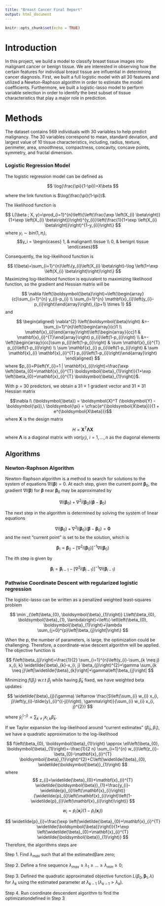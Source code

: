 ```yaml
---
title: "Breast Cancer Final Report"
output: html_document
---
```


```r
knitr::opts_chunk$set(echo = TRUE)
```

# Introduction

In this project, we build a model to classify breast tissue images into malignant cancer or benign tissue. We are interested in observing how the certain features for individual breast tissue are influential in determining cancer diagnosis. First, we built a full logistic model with all 30 features and utilized a Newton-Raphson algorithm in order to estimate the model coefficients. Furthermore, we built a logistic-lasso model to perform variable selection in order to identify the best subset of tissue characteristics that play a major role in prediction. 

# Methods

The dataset contains 569 individuals with 30 variables to help predict malignancy. The 30 variables correspond to mean, standard deviation, and largest value of 10 tissue characteristics, including, radius, texture, perimeter, area, smoothness, compactness, concavity, concave points, symmetry, and fractal dimension.


### Logistic Regression Model

The logistic regression model can be defined as

$$
\log(\frac{\pi}{1-\pi})=X\beta
$$

where the link function is $\log(\frac{\pi}{1-\pi})$.

The likelihood function is 

$$
L(\beta ; X, y)=\prod_{i=1}^{n}\left\{\left(\frac{\exp \left(X_{i} \beta\right)}{1+\exp \left(X_{i} \beta\right)}\right)^{y_{i}}\left(\frac{1}{1+\exp \left(X_{i} \beta\right)}\right)^{1-y_{i}}\right\}
$$
where $y_i \sim bin(1, \pi_i)$, $$y_i =
    \begin{cases}
      1, & malignant\ tissue \\
      0, & benign\ tissue
    \end{cases}$$ 
    
Consequently, the log-likelihood function is 

$$
l(\beta)=\sum_{i=1}^{n}\left\{y_{i}\left(X_{i} \beta\right)-\log \left(1+\exp \left(X_{i} \beta\right)\right)\right\}
$$
Maximizing log-likelihood function is equivalent to maximizing likelihood function, so the gradient and Hessian matrix will be 

$$
\nabla l\left(\boldsymbol{\beta}\right)=\left(\begin{array}{c}\sum_{i=1}^{n} y_{i}-p_{i} \\ \sum_{i=1}^{n} \mathbf{x}_{i}\left(y_{i}-p_{i}\right)\end{array}\right)_{(p+1) \times 1}
$$
and 

$$
\begin{aligned} \nabla^{2} l\left(\boldsymbol{\beta}\right) &=-\sum_{i=1}^{n}\left(\begin{array}{c}1 \\ \mathbf{x}_{i}\end{array}\right)\left(\begin{array}{cc}1 & \mathbf{x}_{i}^{T}\end{array}\right) p_{i}\left(1-p_{i}\right) \\ &=-\left(\begin{array}{cc}\sum p_{i}\left(1-p_{i}\right) & \sum \mathbf{x}_{i}^{T} p_{i}\left(1-p_{i}\right) \\ \sum \mathbf{x}_{i} p_{i}\left(1-p_{i}\right) & \sum \mathbf{x}_{i} \mathbf{x}_{i}^{T} p_{i}\left(1-p_{i}\right)\end{array}\right) \end{aligned}
$$
where $p_{i}=P\left(Y_{i}=1 | \mathbf{x}_{i}\right)=\frac{\exp \left(\beta_{0}+\mathbf{x}_{i}^{T} \boldsymbol{\beta}_{1}\right)}{1+\exp \left(\beta_{0}+\mathbf{x}_{i}^{T} \boldsymbol{\beta}_{1}\right)}$.

With p = 30 predictors, we obtain a 31 $\times$ 1 gradient vector and 31 $\times$ 31 Hessian matrix

$$\nabla l\ (\boldsymbol{\beta}) = \boldsymbol{X}^T (\boldsymbol{Y} - \boldsymbol{\pi}),\ 
\boldsymbol{\pi} = \cfrac{e^{\boldsymbol{X\beta}}}{1 + e^{\boldsymbol{X\beta}}}$$ where $\boldsymbol{X}$ is the design matrix 

$$ H = \boldsymbol{X}^T \boldsymbol{\Lambda} \boldsymbol{X}$$ where $\boldsymbol{\Lambda}$ is a diagonal matrix with $var(y_i),\ i = 1,...,n$ as the diagonal elements

## Algorithms

### Newton-Raphson Algorithm

Newton-Raphson algorithm is a method to search for solutions to the system of equations $\nabla l\left(\boldsymbol{\beta}\right)=0$. At each step, given the current point $\boldsymbol{\beta}_0$, the gradient $\nabla l\left(\boldsymbol{\beta}\right)$ for $\boldsymbol{\beta}$ near $\boldsymbol{\beta}_0$ may be approximated by 

$$
\nabla l\left(\boldsymbol{\beta}_{0}\right)+\nabla^{2} l\left(\boldsymbol{\beta}_{0}\right)\left(\boldsymbol{\beta}-\boldsymbol{\beta}_{0}\right)
$$

The next step in the algorithm is determined by solving the system of linear equations

$$
\nabla l\left(\boldsymbol{\beta}_{0}\right)+\nabla^{2} l\left(\boldsymbol{\beta}_{0}\right)\left(\boldsymbol{\beta}-\boldsymbol{\beta}_{0}\right)=\mathbf{0}
$$
and the next “current point” is set to be the solution, which is

$$
\boldsymbol{\beta}_{1}=\boldsymbol{\beta}_{0}-\left[\nabla^{2} l\left(\boldsymbol{\beta}_{0}\right)\right]^{-1} \nabla l\left(\boldsymbol{\beta}_{0}\right)
$$

The ith step is given by

$$
\boldsymbol{\beta}_{i}=\boldsymbol{\beta}_{i-1}-\left[\nabla^{2} l\left(\boldsymbol{\beta}_{i-1}\right)\right]^{-1} \nabla l\left(\boldsymbol{\beta}_{i-1}\right)
$$

### Pathwise Coordinate Descent with regularized logistic regression

The logistic-lasso can be written as a penalized weighted least-squares problem

$$
\min _{\left(\beta_{0}, \boldsymbol{\beta}_{1}\right)} L\left(\beta_{0}, \boldsymbol{\beta}_{1}, \lambda\right)=\left\{-\ell\left(\beta_{0}, \boldsymbol{\beta}_{1}\right)+\lambda \sum_{j=0}^{p}\left|\beta_{j}\right|\right\}
$$


When the p, the number of parameters, is large, the optimization could be challenging. Therefore, a coordinate-wise descent algorithm will be applied. The objective function is

$$
f\left(\beta_{j}\right)=\frac{1}{2} \sum_{i=1}^{n}\left(y_{i}-\sum_{k \neq j} x_{i, k} \widetilde{\beta}_{k}-x_{i, j} \beta_{j}\right)^{2}+\gamma \sum_{k \neq j}\left|\widetilde{\beta}_{k}\right|+\gamma\left|\beta_{j}\right|
$$

Minimizing $f\left(\beta_{j}\right)$ w.r.t $\beta_{j}$ while having $\widetilde{\beta}_{k}$ fixed, we have weighted beta updates

$$
\widetilde{\beta}_{j}(\gamma) \leftarrow \frac{S\left(\sum_{i} w_{i} x_{i, j}\left(y_{i}-\tilde{y}_{i}^{(-j)}\right), \gamma\right)}{\sum_{i} w_{i} x_{i, j}^{2}}
$$

where $\tilde{y}_{i}^{(-j)}=\sum_{k \neq j} x_{i, k} \widetilde{\beta}_{k}$. 

If we Taylor expansion the log-likelihood around “current estimates” $\left(\widetilde{\beta}_{0}, \tilde{\beta}_{1}\right)$, we have a quadratic approximation to the log-likelihood

$$
f\left(\beta_{0}, \boldsymbol{\beta}_{1}\right) \approx \ell\left(\beta_{0}, \boldsymbol{\beta}_{1}\right)=-\frac{1}{2 n} \sum_{i=1}^{n} w_{i}\left(z_{i}-\beta_{0}-\mathbf{x}_{i}^{T} \boldsymbol{\beta}_{1}\right)^{2}+C\left(\widetilde{\beta}_{0}, \widetilde{\boldsymbol{\beta}}_{1}\right)
$$
where 
$$
z_{i}=\widetilde{\beta}_{0}+\mathbf{x}_{i}^{T} \widetilde{\boldsymbol{\beta}}_{1}+\frac{y_{i}-\widetilde{p}_{i}\left(\mathbf{x}_{i}\right)}{\widetilde{p}_{i}\left(\mathbf{x}_{i}\right)\left(1-\widetilde{p}_{i}\left(\mathbf{x}_{i}\right)\right)}
$$


$$
w_{i}=\widetilde{p}_{i}\left(\mathbf{x}_{i}\right)\left(1-\widetilde{p}_{i}\left(\mathbf{x}_{i}\right)\right)
$$

$$
\widetilde{p}_{i}=\frac{\exp \left(\widetilde{\beta}_{0}+\mathbf{x}_{i}^{T} \widetilde{\boldsymbol{\beta}}\right)}{1+\exp \left(\widetilde{\beta}_{0}+\mathbf{x}_{i}^{T} \widetilde{\boldsymbol{\beta}}_{1}\right)}
$$
Therefore, the algorithms steps are

Step 1. Find $\lambda_{max}$ such that all the estimatedβare zero;

Step 2. Define a fine sequence $\lambda_{max}\ge\lambda_1\ge...\ge\lambda_{min}\ge0$;

Step 3. Defined the quadratic approximated objective function $L\left(\beta_{0}, \boldsymbol{\beta}_{1}, \lambda\right)$ for $\lambda_k$ using the estimated parameter at $\lambda_{k-1}\;\left(\lambda_{k-1}>\lambda_{k}\right)$. 

Step 4. Run coordinate descendent algorithm to find the optimizationdefined in Step 3

